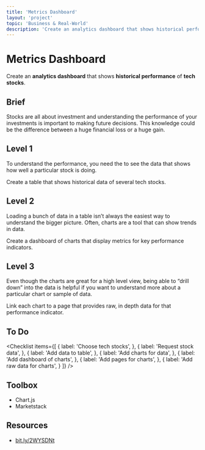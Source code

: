 ```yaml
---
title: 'Metrics Dashboard'
layout: 'project'
topic: 'Business & Real-World'
description: 'Create an analytics dashboard that shows historical performance of tech stocks.'
---
```



<ProjectHeader>

# Metrics Dashboard

Create an <strong className="color-blue">analytics dashboard</strong> that shows <strong className="color-purple">historical performance</strong> of <strong className="color-purple">tech stocks</strong>.

</ProjectHeader>

<ProjectContent>

## Brief

Stocks are all about investment and understanding the performance of your investments is important to making future decisions. This knowledge could be the difference between a huge financial loss or a huge gain.

## Level 1

To understand the performance, you need the to see the data that shows how well a particular stock is doing.

Create a table that shows historical data of several tech stocks.

<LoginRequired>

## Level 2

Loading a bunch of data in a table isn’t always the easiest way to understand the bigger picture. Often, charts are a tool that can show trends in data.

Create a dashboard of charts that display metrics for key performance indicators.

## Level 3

Even though the charts are great for a high level view, being able to “drill down” into the data is helpful if you want to understand more about a particular chart or sample of data.

Link each chart to a page that provides raw, in depth data for that performance indicator.

</LoginRequired>

</ProjectContent>

<ProjectSidebar>

## To Do

<Checklist items={[
  {
    label: 'Choose tech stocks',
  },
  {
    label: 'Request stock data',
  },
  {
    label: 'Add data to table',
  },
  {
    label: 'Add charts for data',
  },
  {
    label: 'Add dashboard of charts',
  },
  {
    label: 'Add pages for charts',
  },
  {
    label: 'Add raw data for charts',
  }
]} />

## Toolbox
- Chart.js
- Marketstack

## Resources
- [bit.ly/2WYSDNt](https://bit.ly/2WYSDNt)

</ProjectSidebar>